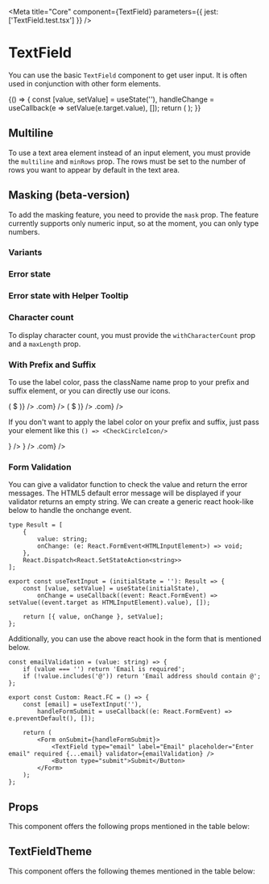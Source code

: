
<Meta title="Core" component={TextField} parameters={{ jest: ['TextField.test.tsx'] }} />

# TextField

You can use the basic `TextField` component to get user input. It is often used in conjunction with other form elements.

<Preview withToolbar>
    <Story name="TextField" decorators={[withKnobs]}>
        {() => {
            const [value, setValue] = useState(''),
                handleChange = useCallback(e => setValue(e.target.value), []);
            return (
                <TextField
                    id="storybook-input"
                    value={value}
                    onChange={handleChange}
                    size={select('Size', sizes, 'M')}
                    minWidth={text('Min Width', '20rem')}
                    maxWidth={text('Max Width', '')}
                    variant={select('Variant', variants, 'outlined')}
                    fullWidth={boolean('Full Width', false)}
                    disabled={boolean('Disabled', false)}
                    label={text('Label', 'Name')}
                    required={boolean('Required', false)}
                    placeholder={text('Placeholder', 'Enter First Name')}
                    helperText={text('Helper Text', 'Helper Text')}
                    errorText={text('Error Text', '')}
                    multiline={boolean('Multiline', false)}
                    minRows={number('Rows', 3)}
                    withCharacterCount={boolean('Character Count', false)}
                    maxLength={number('Max Length', null)}
                />
            );
        }}
    </Story>
</Preview>

## Multiline

To use a text area element instead of an input element, you must provide the `multiline` and `minRows` prop. The rows must be set to the number of rows you want to appear by default in the text area.

<Preview withToolbar>
    <TextField id="textarea" type="Name" variant="filled" multiline minRows={3} placeholder="Add Notes" />
    <TextField id="textarea" type="Name" variant="outlined" multiline minRows={3} placeholder="Add Notes" />
</Preview>

## Masking (beta-version)

To add the masking feature, you need to provide the `mask` prop. The feature currently supports only numeric input, so at the moment, you can only type numbers.

<Preview withToolbar>
    <TextField id="date" type="Name" variant="filled" label="Date" mask="DD / MM / YYYY" />
</Preview>

### Variants

<Preview withToolbar>
    <TextField id="outline" type="Name" variant="outlined" label="Address" defaultValue="Demo" helperText="Outlined" />
    <TextField id="filled" type="Name" variant="filled" label="Address" defaultValue="Demo" helperText="Filled" />
    <TextField id="fusion" type="Name" variant="fusion" label="Address" defaultValue="Demo" helperText="Rounded Outlined" />
</Preview>

### Error state

<Preview withToolbar>
    <TextField id="outline" type="Name" variant="outlined" label="Address" defaultValue="Demo" errorText="Something wrong" />
    <TextField id="filled" type="Name" variant="filled" label="Address" defaultValue="Demo" errorText="Something wrong" />
    <TextField id="fusion" type="Name" variant="fusion" label="Address" defaultValue="Demo" errorText="Something wrong" />
</Preview>

### Error state with Helper Tooltip

<Preview withToolbar>
    <TextField id="outline" type="Name" variant="outlined" label="Address" defaultValue="Demo" errorText="Something wrong" showTooltipForHelperAndErrorText />
    <TextField id="filled" type="Name" variant="filled" label="Address" defaultValue="Demo" errorText="Something wrong" showTooltipForHelperAndErrorText />
    <TextField id="fusion" type="Name" variant="fusion" label="Address" defaultValue="Demo" errorText="Something wrong" showTooltipForHelperAndErrorText />
</Preview>


### Character count

To display character count, you must provide the `withCharacterCount` prop and a `maxLength` prop.

<Preview withToolbar>
    <TextField id="outline" type="Name" variant="outlined" label="Address" defaultValue="Demo" withCharacterCount maxLength={10} />
</Preview>

### With Prefix and Suffix

To use the label color, pass the className name prop to your prefix and suffix element, or you can directly use our icons.

<Preview withToolbar>
    <TextField id="outline-prefix-icon" type="Name" variant="outlined" label="Address" prefix={AddCircleOutlineIcon} />
    <TextField id="outline-suffix-icon" type="Name" variant="outlined" label="Address" suffix={CheckCircleIcon} />
    <TextField id="filled-prefix-icon" type="Name" variant="filled" label="Address" prefix={AddCircleIcon} />
    <TextField id="filled-suffix-icon" type="Name" variant="filled" label="Address" suffix={CheckCircleIcon} />
    <TextField
        id="outline-prefix-text"
        type="Name"
        variant="outlined"
        label="Address"
        prefix={props => (
            <Text {...props} textVariant="body1">
                $
            </Text>
        )}
    />
    <TextField
        id="outline-suffix-text"
        type="Name"
        variant="outlined"
        label="Email"
        suffix={props => <Text className={props.className}>.com</Text>}
    />
    <TextField
        id="filled-prefix-text"
        type="Name"
        variant="filled"
        label="Address"
        prefix={props => (
            <Text {...props} textVariant="body1">
                $
            </Text>
        )}
    />
    <TextField id="filled-suffix-text" type="Name" variant="filled" label="Email" suffix={props => <Text {...props}>.com</Text>} />
</Preview>

If you don't want to apply the label color on your prefix and suffix, just pass your element like this `() => <CheckCircleIcon/>`

<Preview withToolbar>
    <TextField id="outline-suffix" type="Name" variant="outlined" label="Address" suffix={() => <CheckCircleIcon />} />
    <TextField id="filled-suffix" type="Name" variant="filled" label="Address" suffix={() => <CheckCircleIcon />} />
    <TextField id="filled-suffix-text-without-color" type="Name" variant="filled" label="Email" suffix={() => <Text>.com</Text>} />
</Preview>

### Form Validation

You can give a validator function to check the value and return the error messages. The HTML5 default error message will be displayed if your validator returns an empty string. We can create a generic react hook-like below to handle the onchange event.

<Preview>
    <Custom />
</Preview>

```tsx
type Result = [
    {
        value: string;
        onChange: (e: React.FormEvent<HTMLInputElement>) => void;
    },
    React.Dispatch<React.SetStateAction<string>>
];

export const useTextInput = (initialState = ''): Result => {
    const [value, setValue] = useState(initialState),
        onChange = useCallback((event: React.FormEvent) => setValue((event.target as HTMLInputElement).value), []);

    return [{ value, onChange }, setValue];
};
```

Additionally, you can use the above react hook in the form that is mentioned below.

```tsx
const emailValidation = (value: string) => {
    if (value === '') return 'Email is required';
    if (!value.includes('@')) return 'Email address should contain @';
};

export const Custom: React.FC = () => {
    const [email] = useTextInput(''),
        handleFormSubmit = useCallback((e: React.FormEvent) => e.preventDefault(), []);

    return (
        <Form onSubmit={handleFormSubmit}>
            <TextField type="email" label="Email" placeholder="Enter email" required {...email} validator={emailValidation} />
            <Button type="submit">Submit</Button>
        </Form>
    );
};
```

## Props

This component offers the following props mentioned in the table below:

<Props of={TextField} />

## TextFieldTheme

This component offers the following themes mentioned in the table below:

<Props of={ThemeInterface} />
